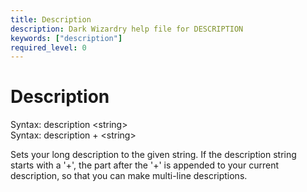 ```yaml
---
title: Description
description: Dark Wizardry help file for DESCRIPTION
keywords: ["description"]
required_level: 0
---
```


# Description

Syntax: description \<string\>  
Syntax: description + \<string\>  

Sets your long description to the given string.  If the description string  
starts with a '+', the part after the '+' is appended to your current  
description, so that you can make multi-line descriptions.